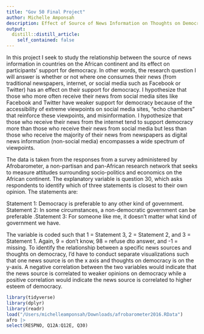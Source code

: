 ```yaml
---
title: "Gov 50 Final Project"
author: Michelle Amponsah 
description: Effect of Source of News Information on Thoughts on Democracy  
output:
  distill::distill_article:
    self_contained: false
---
```


In this project I seek to study the relationship between the source of news 
information in countries on the African continent and its effect on participants’
support for democracy. In other words, the research question I will answer is 
whether or not where one consumes their news (from traditional newspapers, 
internet, or social media such as Facebook or Twitter) has an effect on their 
support for democracy. I hypothesize that those who more often receive their news 
from social media sites like Facebook and Twitter have weaker support for democracy
because of the accessibility of extreme viewpoints on social media sites, “echo
chambers” that reinforce these viewpoints, and misinformation. I hypothesize 
that those who receive their news from the internet tend to support democracy 
more than those who receive their news from social media but less than those who 
receive the majority of their news from newspapers as digital news information 
(non-social media) encompasses a wide spectrum of viewpoints. 

The data is taken from the responses from a survey administered by Afrobarometer,
a non-partisan and pan-African research network that seeks to measure attitudes 
surrounding socio-politics and economics on the African continent. The 
explanatory variable is question 30, which asks respondents to identify which of 
three statements is closest to their own opinion. The statements are: 

Statement 1: Democracy is preferable to any other kind of government.
Statement 2: In some circumstances, a non-democratic government can be preferable
.Statement 3: For someone like me, it doesn’t matter what kind of government we have.

The variable is coded such that 1 = Statement 3, 2 = Statement 2, and 3 = Statement
1. Again, 9 = don't know, 98 = refuse dto answer, and -1 = missing. To identify 
the relationship between a specific news sources and thoughts on democracy, I'd 
have to conduct separate visualizations such that one news source is on the x
axis and thoughts on democracy is on the y-axis. A negative correlation between
the two variables would indicate that the news source is correlated to weaker opinions
on democracy while a positive correlation would indicate the news source is correlated
to higher esteem of democracy. 


```r
library(tidyverse)
library(dplyr)
library(readr)
load("/Users/michelleamponsah/Downloads/afrobarometer2016.RData")
afro |> 
select(RESPNO, Q12A:Q12E, Q30)
```